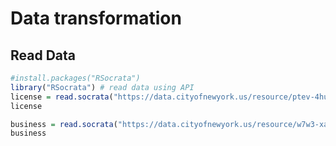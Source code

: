 # Data transformation

## Read Data
```r
#install.packages("RSocrata")
library("RSocrata") # read data using API
license = read.socrata("https://data.cityofnewyork.us/resource/ptev-4hud.json?city='NEW YORK'&$limit=10")
license
```

```r
business = read.socrata("https://data.cityofnewyork.us/resource/w7w3-xahh.json?$where=address_state='NY'&$limit=10")
business
```